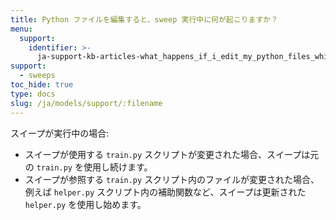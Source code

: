 ```yaml
---
title: Python ファイルを編集すると、sweep 実行中に何が起こりますか？
menu:
  support:
    identifier: >-
      ja-support-kb-articles-what_happens_if_i_edit_my_python_files_while_a_sweep_is_running
support:
  - sweeps
toc_hide: true
type: docs
slug: /ja/models/support/:filename
---
```

スイープが実行中の場合:
- スイープが使用する `train.py` スクリプトが変更された場合、スイープは元の `train.py` を使用し続けます。
- スイープが参照する `train.py` スクリプト内のファイルが変更された場合、例えば `helper.py` スクリプト内の補助関数など、スイープは更新された `helper.py` を使用し始めます。